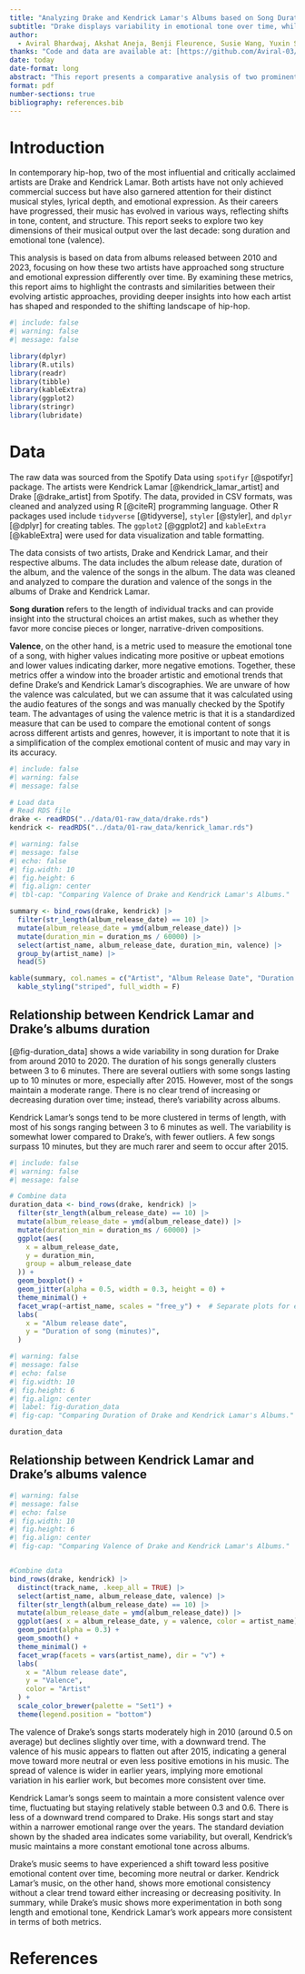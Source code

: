 ```yaml
---
title: "Analyzing Drake and Kendrick Lamar's Albums based on Song Duration and Valence"
subtitle: "Drake displays variability in emotional tone over time, while Kendrick Lamar maintains a consistent emotional profile."
author: 
  - Aviral Bhardwaj, Akshat Aneja, Benji Fleurence, Susie Wang, Yuxin Sun
thanks: "Code and data are available at: [https://github.com/Aviral-03/Analyzing-Drake-and-Kendrick-Lamar-s-Albums](https://github.com/Aviral-03/Analyzing-Drake-and-Kendrick-Lamar-s-Albums)."
date: today
date-format: long
abstract: "This report presents a comparative analysis of two prominent hip-hop artists, Drake and Kendrick Lamar, focusing on trends in song duration and emotional tone (valence) from 2010 to 2023. By examining two distinct metrics—song duration and valence—the report highlights key differences and similarities in their musical evolution. Drake’s music displays greater variability in both song length and emotional tone over time, with a noticeable decline in positivity, as his average valence trends downward. Kendrick Lamar, by contrast, demonstrates more consistent song lengths and emotional stability, maintaining a relatively stable emotional profile across his albums. The findings suggest divergent approaches to artistic expression, with Drake leaning toward experimentation and emotional shifts, while Kendrick Lamar retains a more uniform approach to both song structure and emotional content."
format: pdf
number-sections: true
bibliography: references.bib
---
```


# Introduction

In contemporary hip-hop, two of the most influential and critically acclaimed artists are Drake and Kendrick Lamar. Both artists have not only achieved commercial success but have also garnered attention for their distinct musical styles, lyrical depth, and emotional expression. As their careers have progressed, their music has evolved in various ways, reflecting shifts in tone, content, and structure. This report seeks to explore two key dimensions of their musical output over the last decade: song duration and emotional tone (valence).

This analysis is based on data from albums released between 2010 and 2023, focusing on how these two artists have approached song structure and emotional expression differently over time. By examining these metrics, this report aims to highlight the contrasts and similarities between their evolving artistic approaches, providing deeper insights into how each artist has shaped and responded to the shifting landscape of hip-hop.

```r
#| include: false
#| warning: false
#| message: false

library(dplyr)
library(R.utils)
library(readr)
library(tibble)
library(kableExtra)
library(ggplot2)
library(stringr)
library(lubridate)
```


# Data
The raw data was sourced from the Spotify Data using `spotifyr` [@spotifyr] package. The artists were Kendrick Lamar [@kendrick_lamar_artist] and Drake [@drake_artist] from Spotify. The data, provided in CSV formats, was cleaned and analyzed using R [@citeR] programming language. Other R packages used include `tidyverse` [@tidyverse], `styler` [@styler], and `dplyr` [@dplyr] for creating tables. The `ggplot2` [@ggplot2] and `kableExtra` [@kableExtra] were used for data visualization and table formatting.

The data consists of two artists, Drake and Kendrick Lamar, and their respective albums. The data includes the album release date, duration of the album, and the valence of the songs in the album. The data was cleaned and analyzed to compare the duration and valence of the songs in the albums of Drake and Kendrick Lamar.

**Song duration** refers to the length of individual tracks and can provide insight into the structural choices an artist makes, such as whether they favor more concise pieces or longer, narrative-driven compositions. 

**Valence**, on the other hand, is a metric used to measure the emotional tone of a song, with higher values indicating more positive or upbeat emotions and lower values indicating darker, more negative emotions. Together, these metrics offer a window into the broader artistic and emotional trends that define Drake's and Kendrick Lamar's discographies. We are unware of how  the valence was calculated, but we can assume that it was calculated using the audio features of the songs and was manually checked by the Spotify team. The advantages of using the valence metric is that it is a standardized measure that can be used to compare the emotional content of songs across different artists and genres, however, it is important to note that it is a simplification of the complex emotional content of music and may vary in its accuracy.

```r
#| include: false
#| warning: false
#| message: false

# Load data
# Read RDS file
drake <- readRDS("../data/01-raw_data/drake.rds")
kendrick <- readRDS("../data/01-raw_data/kenrick_lamar.rds")

```

```r
#| warning: false
#| message: false
#| echo: false
#| fig.width: 10
#| fig.height: 6
#| fig.align: center
#| tbl-cap: "Comparing Valence of Drake and Kendrick Lamar's Albums."

summary <- bind_rows(drake, kendrick) |>
  filter(str_length(album_release_date) == 10) |>
  mutate(album_release_date = ymd(album_release_date)) |>
  mutate(duration_min = duration_ms / 60000) |>
  select(artist_name, album_release_date, duration_min, valence) |>
  group_by(artist_name) |>
  head(5)

kable(summary, col.names = c("Artist", "Album Release Date", "Duration (minutes)", "Valence")) |>
  kable_styling("striped", full_width = F)
```

## Relationship between Kendrick Lamar and Drake's albums duration

[@fig-duration_data] shows a wide variability in song duration for Drake from around 2010 to 2020. The duration of his songs generally clusters between 3 to 6 minutes. There are several outliers with some songs lasting up to 10 minutes or more, especially after 2015. However, most of the songs maintain a moderate range. There is no clear trend of increasing or decreasing duration over time; instead, there’s variability across albums.

Kendrick Lamar's songs tend to be more clustered in terms of length, with most of his songs ranging between 3 to 6 minutes as well. The variability is somewhat lower compared to Drake's, with fewer outliers. A few songs surpass 10 minutes, but they are much rarer and seem to occur after 2015.


```r
#| include: false
#| warning: false
#| message: false

# Combine data
duration_data <- bind_rows(drake, kendrick) |>
  filter(str_length(album_release_date) == 10) |>
  mutate(album_release_date = ymd(album_release_date)) |>
  mutate(duration_min = duration_ms / 60000) |>
  ggplot(aes(
    x = album_release_date,
    y = duration_min,
    group = album_release_date
  )) +
  geom_boxplot() +
  geom_jitter(alpha = 0.5, width = 0.3, height = 0) +
  theme_minimal() +
  facet_wrap(~artist_name, scales = "free_y") +  # Separate plots for each artist
  labs(
    x = "Album release date",
    y = "Duration of song (minutes)",
  )
```

```r
#| warning: false
#| message: false
#| echo: false
#| fig.width: 10
#| fig.height: 6
#| fig.align: center
#| label: fig-duration_data
#| fig-cap: "Comparing Duration of Drake and Kendrick Lamar's Albums."

duration_data
```


## Relationship between Kendrick Lamar and Drake's albums valence

```r
#| warning: false
#| message: false
#| echo: false
#| fig.width: 10
#| fig.height: 6
#| fig.align: center
#| fig-cap: "Comparing Valence of Drake and Kendrick Lamar's Albums."


#Combine data
bind_rows(drake, kendrick) |>
  distinct(track_name, .keep_all = TRUE) |>
  select(artist_name, album_release_date, valence) |>
  filter(str_length(album_release_date) == 10) |>
  mutate(album_release_date = ymd(album_release_date)) |>
  ggplot(aes( x = album_release_date, y = valence, color = artist_name)) +
  geom_point(alpha = 0.3) +
  geom_smooth() +
  theme_minimal() +
  facet_wrap(facets = vars(artist_name), dir = "v") +
  labs(
    x = "Album release date",
    y = "Valence",
    color = "Artist"
  ) +
  scale_color_brewer(palette = "Set1") +
  theme(legend.position = "bottom")

```


The valence of Drake’s songs starts moderately high in 2010 (around 0.5 on average) but declines slightly over time, with a downward trend. The valence of his music appears to flatten out after 2015, indicating a general move toward more neutral or even less positive emotions in his music. The spread of valence is wider in earlier years, implying more emotional variation in his earlier work, but becomes more consistent over time.

Kendrick Lamar's songs seem to maintain a more consistent valence over time, fluctuating but staying relatively stable between 0.3 and 0.6. There is less of a downward trend compared to Drake. His songs start and stay within a narrower emotional range over the years. The standard deviation shown by the shaded area indicates some variability, but overall, Kendrick’s music maintains a more constant emotional tone across albums.

Drake’s music seems to have experienced a shift toward less positive emotional content over time, becoming more neutral or darker. Kendrick Lamar’s music, on the other hand, shows more emotional consistency without a clear trend toward either increasing or decreasing positivity. In summary, while Drake’s music shows more experimentation in both song length and emotional tone, Kendrick Lamar’s work appears more consistent in terms of both metrics.

\newpage


# References


